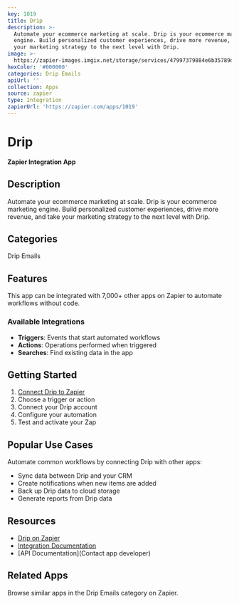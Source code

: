 ```yaml
---
key: 1019
title: Drip
description: >-
  Automate your ecommerce marketing at scale. Drip is your ecommerce marketing
  engine. Build personalized customer experiences, drive more revenue, and take
  your marketing strategy to the next level with Drip.
image: >-
  https://zapier-images.imgix.net/storage/services/47997379884e6b35789d6c097ce75e5e.png?auto=format%2Ccompress&ixlib=python-3.0.0&q=50
hexColor: '#000000'
categories: Drip Emails
apiUrl: ''
collection: Apps
source: zapier
type: Integration
zapierUrl: 'https://zapier.com/apps/1019'
---
```

# Drip

**Zapier Integration App**

## Description

Automate your ecommerce marketing at scale. Drip is your ecommerce marketing engine. Build personalized customer experiences, drive more revenue, and take your marketing strategy to the next level with Drip.

## Categories

Drip Emails

## Features

This app can be integrated with 7,000+ other apps on Zapier to automate workflows without code.

### Available Integrations

- **Triggers**: Events that start automated workflows
- **Actions**: Operations performed when triggered
- **Searches**: Find existing data in the app

## Getting Started

1. [Connect Drip to Zapier](https://zapier.com/apps/1019)
2. Choose a trigger or action
3. Connect your Drip account
4. Configure your automation
5. Test and activate your Zap

## Popular Use Cases

Automate common workflows by connecting Drip with other apps:

- Sync data between Drip and your CRM
- Create notifications when new items are added
- Back up Drip data to cloud storage
- Generate reports from Drip data

## Resources

- [Drip on Zapier](https://zapier.com/apps/1019)
- [Integration Documentation](https://zapier.com/apps/1019/integrations)
- [API Documentation](Contact app developer)

## Related Apps

Browse similar apps in the Drip Emails category on Zapier.
